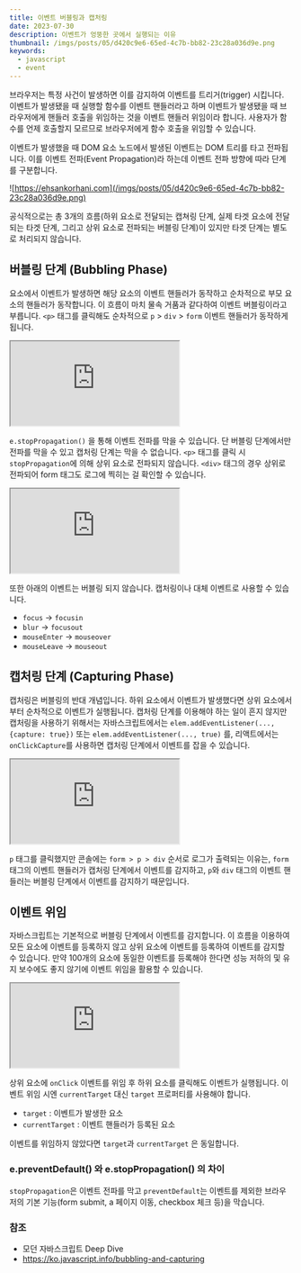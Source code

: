 ```yaml
---
title: 이벤트 버블링과 캡처링
date: 2023-07-30
description: 이벤트가 엉뚱한 곳에서 실행되는 이유
thumbnail: /imgs/posts/05/d420c9e6-65ed-4c7b-bb82-23c28a036d9e.png
keywords:
  - javascript
  - event
---
```


브라우저는 특정 사건이 발생하면 이를 감지하여 이벤트를 트리거(trigger) 시킵니다. 이벤트가 발생됐을 때 실행할 함수를 이벤트 핸들러라고 하며 이벤트가 발생됐을 때 브라우저에게 핸들러 호출을 위임하는 것을 이벤트 핸들러 위임이라 합니다. 사용자가 함수를 언제 호출할지 모르므로 브라우저에게 함수 호출을 위임할 수 있습니다.

이벤트가 발생했을 때 DOM 요소 노드에서 발생된 이벤트는 DOM 트리를 타고 전파됩니다. 이를 이벤트 전파(Event Propagation)라 하는데 이벤트 전파 방향에 따라 단계를 구분합니다.

![https://ehsankorhani.com](/imgs/posts/05/d420c9e6-65ed-4c7b-bb82-23c28a036d9e.png)

공식적으로는 총 3개의 흐름(하위 요소로 전달되는 캡쳐링 단계, 실제 타겟 요소에 전달되는 타겟 단계, 그리고 상위 요소로 전파되는 버블링 단계)이 있지만 타겟 단계는 별도로 처리되지 않습니다.

## 버블링 단계 (Bubbling Phase)

요소에서 이벤트가 발생하면 해당 요소의 이벤트 핸들러가 동작하고 순차적으로 부모 요소의 핸들러가 동작합니다. 이 흐름이 마치 물속 거품과 같다하여 이벤트 버블링이라고 부릅니다. `<p>` 태그를 클릭해도 순차적으로 `p` > `div` > `form` 이벤트 핸들러가 동작하게 됩니다.

<iframe
  src="https://codesandbox.io/embed/post-05-3-xjjl4v?autoresize=1&expanddevtools=1&fontsize=14&hidenavigation=1&theme=dark"
  style={{
    width: '100%',
    height: '400px',
    border: '0',
    borderRadius: '4px',
    overflow: 'hidden',
  }}
  title="post-05[3]"
  allow="accelerometer; ambient-light-sensor; camera; encrypted-media; geolocation; gyroscope; hid; microphone; midi; payment; usb; vr; xr-spatial-tracking"
  sandbox="allow-forms allow-modals allow-popups allow-presentation allow-same-origin allow-scripts"
></iframe>

`e.stopPropagation()` 을 통해 이벤트 전파를 막을 수 있습니다. 단 버블링 단계에서만 전파를 막을 수 있고 캡처링 단계는 막을 수 없습니다. `<p>` 태그를 클릭 시 `stopPropagation`에 의해 상위 요소로 전파되지 않습니다. `<div>` 태그의 경우 상위로 전파되어 form 태그도 로그에 찍히는 걸 확인할 수 있습니다.

<iframe
  src="https://codesandbox.io/embed/post-05-2-lgv7y5?autoresize=1&expanddevtools=1&fontsize=14&hidenavigation=1&theme=dark"
  style={{
    width: '100%',
    height: '400px',
    border: '0',
    borderRadius: '4px',
    overflow: 'hidden',
  }}
  title="post-05[2]"
  allow="accelerometer; ambient-light-sensor; camera; encrypted-media; geolocation; gyroscope; hid; microphone; midi; payment; usb; vr; xr-spatial-tracking"
  sandbox="allow-forms allow-modals allow-popups allow-presentation allow-same-origin allow-scripts"
></iframe>

또한 아래의 이벤트는 버블링 되지 않습니다. 캡처링이나 대체 이벤트로 사용할 수 있습니다.

- `focus` -> `focusin`<br/>
- `blur` -> `focusout`<br/>
- `mouseEnter` -> `mouseover`<br/>
- `mouseLeave` -> `mouseout`<br/>

## 캡처링 단계 (Capturing Phase)

캡처링은 버블링의 반대 개념입니다. 하위 요소에서 이벤트가 발생했다면 상위 요소에서부터 순차적으로 이벤트가 실행됩니다. 캡처링 단계를 이용해야 하는 일이 흔지 않지만 캡처링을 사용하기 위해서는 자바스크립트에서는 `elem.addEventListener(..., {capture: true})` 또는 `elem.addEventListener(..., true)` 를, 리액트에서는 `onClickCapture`를 사용하면 캡처링 단계에서 이벤트를 잡을 수 있습니다.

<iframe
  src="https://codesandbox.io/embed/post-05-3-xcdc6v?autoresize=1&expanddevtools=1&fontsize=14&hidenavigation=1&theme=dark"
  style={{
    width: '100%',
    height: '400px',
    border: '0',
    borderRadius: '4px',
    overflow: 'hidden',
  }}
  title="post-05[3]"
  allow="accelerometer; ambient-light-sensor; camera; encrypted-media; geolocation; gyroscope; hid; microphone; midi; payment; usb; vr; xr-spatial-tracking"
  sandbox="allow-forms allow-modals allow-popups allow-presentation allow-same-origin allow-scripts"
></iframe>

`p` 태그를 클릭했지만 콘솔에는 `form > p > div` 순서로 로그가 출력되는 이유는, `form` 태그의 이벤트 핸들러가 캡처링 단계에서 이벤트를 감지하고, `p`와 `div` 태그의 이벤트 핸들러는 버블링 단계에서 이벤트를 감지하기 때문입니다.

## 이벤트 위임

자바스크립트는 기본적으로 버블링 단계에서 이벤트를 감지합니다. 이 흐름을 이용하여 모든 요소에 이벤트를 등록하지 않고 상위 요소에 이벤트를 등록하여 이벤트를 감지할 수 있습니다.
만약 100개의 요소에 동일한 이벤트를 등록해야 한다면 성능 저하의 및 유지 보수에도 좋지 않기에 이벤트 위임을 활용할 수 있습니다.

<iframe
  src="https://codesandbox.io/embed/angry-davinci-7r7zyd?autoresize=1&expanddevtools=1&fontsize=14&hidenavigation=1&theme=dark"
  style={{
    width: '100%',
    height: '400px',
    border: '0',
    borderRadius: '4px',
    overflow: 'hidden',
  }}
  title="angry-davinci-7r7zyd"
  allow="accelerometer; ambient-light-sensor; camera; encrypted-media; geolocation; gyroscope; hid; microphone; midi; payment; usb; vr; xr-spatial-tracking"
  sandbox="allow-forms allow-modals allow-popups allow-presentation allow-same-origin allow-scripts"
></iframe>

상위 요소에 `onClick` 이벤트를 위임 후 하위 요소를 클릭해도 이벤트가 실행됩니다. 이벤트 위임 시엔 `currentTarget` 대신 `target` 프로퍼티를 사용해야 합니다.

- `target` : 이벤트가 발생한 요소<br/>
- `currentTarget` : 이벤트 핸들러가 등록된 요소

이벤트를 위임하지 않았다면 `target`과 `currentTarget` 은 동일합니다.

### e.preventDefault() 와 e.stopPropagation() 의 차이

`stopPropagation`은 이벤트 전파를 막고
`preventDefault`는 이벤트를 제외한 브라우저의 기본 기능(form submit, a 페이지 이동, checkbox 체크 등)을 막습니다.

### 참조

- 모던 자바스크립트 Deep Dive
- [https://ko.javascript.info/bubbling-and-capturing ](https://ko.javascript.info/bubbling-and-capturing)
